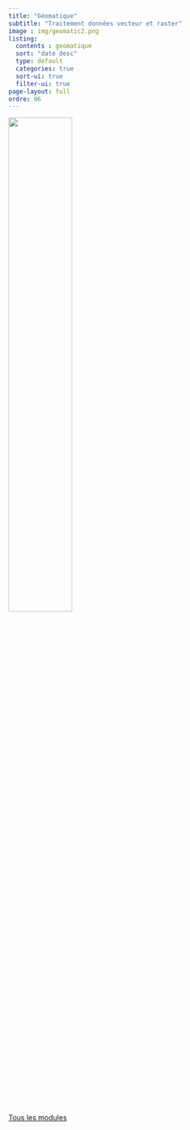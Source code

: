 ```yaml
---
title: "Géomatique"
subtitle: "Traitement données vecteur et raster"
image : img/geomatic2.png
listing: 
  contents : geomatique
  sort: "date desc"
  type: default
  categories: true
  sort-ui: true
  filter-ui: true
page-layout: full
ordre: 06
---
```


::: column-margin
![](img/geomatic2.png){width="50%"}
:::

[Tous les modules](/modules.qmd)
